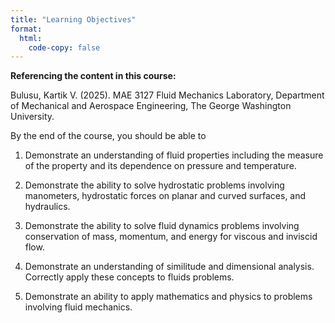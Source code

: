 ```yaml
---
title: "Learning Objectives"
format: 
  html:
    code-copy: false
---
```


<html>
<head>
    <style>
        body {
            -webkit-user-select: none; /* Safari */
            -moz-user-select: none; /* Firefox */
            -ms-user-select: none; /* IE10+/Edge */
            user-select: none; /* Standard */
        }
    </style>
</head>
<body>

:::{.callout-important}
**Referencing the content in this course:**

Bulusu, Kartik V. (2025). MAE 3127 Fluid Mechanics Laboratory, Department of Mechanical and Aerospace Engineering, The George Washington University.
:::

<!-- ## Course Learning Outcomes -->
By the end of the course, you should be able to

1. Demonstrate an understanding of fluid properties including the measure of the property and its dependence on pressure and temperature.

2.  Demonstrate the ability to solve hydrostatic problems involving manometers, hydrostatic forces on planar and curved surfaces, and hydraulics.

3. Demonstrate the ability to solve fluid dynamics problems involving conservation of mass, momentum, and energy for viscous and inviscid flow.

4. Demonstrate an understanding of similitude and dimensional analysis. Correctly apply these concepts to fluids problems.

5. Demonstrate an ability to apply mathematics and physics to problems involving fluid mechanics.



